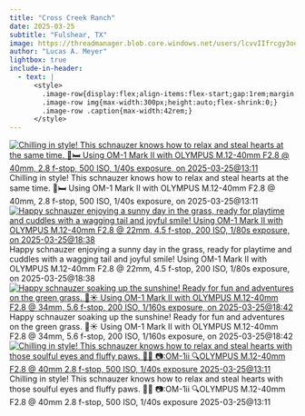 ```yaml
---
title: "Cross Creek Ranch"
date: 2025-03-25
subtitle: "Fulshear, TX"
image: https://threadmanager.blob.core.windows.net/users/lcvvIIfrcgy3oo8NKhjkLYJDZvHJKG0Nj3gerYEDsgQ/themed_folders/photography/2025_03_25_Fulshear/81bf1c44-4bdf-5730-ad54-cb4497526b7d_thumb.jpg
author: "Lucas A. Meyer"
lightbox: true
include-in-header:
  - text: |
      <style>
        .image-row{display:flex;align-items:flex-start;gap:1rem;margin:1rem 0;}
        .image-row img{max-width:300px;height:auto;flex-shrink:0;}
        .image-row .caption{max-width:42rem;}
      </style>
---
```



::: {.image-row}
[![Chilling in style! This schnauzer knows how to relax and steal hearts at the same time. 🐾🛏️ Using OM-1 Mark II with OLYMPUS M.12-40mm F2.8 @ 40mm, 2.8 f-stop, 500 ISO, 1/40s exposure, on 2025-03-25@13:11](https://threadmanager.blob.core.windows.net/users/lcvvIIfrcgy3oo8NKhjkLYJDZvHJKG0Nj3gerYEDsgQ/themed_folders/photography/2025_03_25_Fulshear/a685e246-e160-5d1a-a2a0-d0ee5bbf7e84_thumb.jpg){.lightbox title="Chilling in style! This schnauzer knows how to relax and steal hearts at the same time. 🐾🛏️ Using OM-1 Mark II with OLYMPUS M.12-40mm F2.8 @ 40mm, 2.8 f-stop, 500 ISO, 1/40s exposure, on 2025-03-25@13:11" alt="Chilling in style! This schnauzer knows how to relax and steal hearts at the same time. 🐾🛏️ Using OM-1 Mark II with OLYMPUS M.12-40mm F2.8 @ 40mm, 2.8 f-stop, 500 ISO, 1/40s exposure, on 2025-03-25@13:11"}](https://threadmanager.blob.core.windows.net/users/lcvvIIfrcgy3oo8NKhjkLYJDZvHJKG0Nj3gerYEDsgQ/themed_folders/photography/2025_03_25_Fulshear/a685e246-e160-5d1a-a2a0-d0ee5bbf7e84.jpg)
<div class="caption">Chilling in style! This schnauzer knows how to relax and steal hearts at the same time. 🐾🛏️ Using OM-1 Mark II with OLYMPUS M.12-40mm F2.8 @ 40mm, 2.8 f-stop, 500 ISO, 1/40s exposure, on 2025-03-25@13:11</div>
:::


::: {.image-row}
[![Happy schnauzer enjoying a sunny day in the grass, ready for playtime and cuddles with a wagging tail and joyful smile! Using OM-1 Mark II with OLYMPUS M.12-40mm F2.8 @ 22mm, 4.5 f-stop, 200 ISO, 1/80s exposure, on 2025-03-25@18:38](https://threadmanager.blob.core.windows.net/users/lcvvIIfrcgy3oo8NKhjkLYJDZvHJKG0Nj3gerYEDsgQ/themed_folders/photography/2025_03_25_Fulshear/8ce2c833-dcd9-5cc1-9dd8-a5bfba6590f4_thumb.jpg){.lightbox title="Happy schnauzer enjoying a sunny day in the grass, ready for playtime and cuddles with a wagging tail and joyful smile! Using OM-1 Mark II with OLYMPUS M.12-40mm F2.8 @ 22mm, 4.5 f-stop, 200 ISO, 1/80s exposure, on 2025-03-25@18:38" alt="Happy schnauzer enjoying a sunny day in the grass, ready for playtime and cuddles with a wagging tail and joyful smile! Using OM-1 Mark II with OLYMPUS M.12-40mm F2.8 @ 22mm, 4.5 f-stop, 200 ISO, 1/80s exposure, on 2025-03-25@18:38"}](https://threadmanager.blob.core.windows.net/users/lcvvIIfrcgy3oo8NKhjkLYJDZvHJKG0Nj3gerYEDsgQ/themed_folders/photography/2025_03_25_Fulshear/8ce2c833-dcd9-5cc1-9dd8-a5bfba6590f4.jpg)
<div class="caption">Happy schnauzer enjoying a sunny day in the grass, ready for playtime and cuddles with a wagging tail and joyful smile! Using OM-1 Mark II with OLYMPUS M.12-40mm F2.8 @ 22mm, 4.5 f-stop, 200 ISO, 1/80s exposure, on 2025-03-25@18:38</div>
:::


::: {.image-row}
[![Happy schnauzer soaking up the sunshine! Ready for fun and adventures on the green grass. 🐶☀️ Using OM-1 Mark II with OLYMPUS M.12-40mm F2.8 @ 34mm, 5.6 f-stop, 200 ISO, 1/160s exposure, on 2025-03-25@18:42](https://threadmanager.blob.core.windows.net/users/lcvvIIfrcgy3oo8NKhjkLYJDZvHJKG0Nj3gerYEDsgQ/themed_folders/photography/2025_03_25_Fulshear/81bf1c44-4bdf-5730-ad54-cb4497526b7d_thumb.jpg){.lightbox title="Happy schnauzer soaking up the sunshine! Ready for fun and adventures on the green grass. 🐶☀️ Using OM-1 Mark II with OLYMPUS M.12-40mm F2.8 @ 34mm, 5.6 f-stop, 200 ISO, 1/160s exposure, on 2025-03-25@18:42" alt="Happy schnauzer soaking up the sunshine! Ready for fun and adventures on the green grass. 🐶☀️ Using OM-1 Mark II with OLYMPUS M.12-40mm F2.8 @ 34mm, 5.6 f-stop, 200 ISO, 1/160s exposure, on 2025-03-25@18:42"}](https://threadmanager.blob.core.windows.net/users/lcvvIIfrcgy3oo8NKhjkLYJDZvHJKG0Nj3gerYEDsgQ/themed_folders/photography/2025_03_25_Fulshear/81bf1c44-4bdf-5730-ad54-cb4497526b7d.jpg)
<div class="caption">Happy schnauzer soaking up the sunshine! Ready for fun and adventures on the green grass. 🐶☀️ Using OM-1 Mark II with OLYMPUS M.12-40mm F2.8 @ 34mm, 5.6 f-stop, 200 ISO, 1/160s exposure, on 2025-03-25@18:42</div>
:::


::: {.image-row}
[![Chilling in style! This schnauzer knows how to relax and steal hearts with those soulful eyes and fluffy paws. 🐾💙 📷:OM-1ii 🔍OLYMPUS M.12-40mm F2.8 @ 40mm 2.8 f-stop, 500 ISO, 1/40s exposure 2025-03-25@13:11](https://threadmanager.blob.core.windows.net/users/lcvvIIfrcgy3oo8NKhjkLYJDZvHJKG0Nj3gerYEDsgQ/themed_folders/photography/2025_03_25_Fulshear/a35a1cff-8cc4-5320-9fe3-fe07df776d58_thumb.jpg){.lightbox title="Chilling in style! This schnauzer knows how to relax and steal hearts with those soulful eyes and fluffy paws. 🐾💙 📷:OM-1ii 🔍OLYMPUS M.12-40mm F2.8 @ 40mm 2.8 f-stop, 500 ISO, 1/40s exposure 2025-03-25@13:11" alt="Chilling in style! This schnauzer knows how to relax and steal hearts with those soulful eyes and fluffy paws. 🐾💙 📷:OM-1ii 🔍OLYMPUS M.12-40mm F2.8 @ 40mm 2.8 f-stop, 500 ISO, 1/40s exposure 2025-03-25@13:11"}](https://threadmanager.blob.core.windows.net/users/lcvvIIfrcgy3oo8NKhjkLYJDZvHJKG0Nj3gerYEDsgQ/themed_folders/photography/2025_03_25_Fulshear/a35a1cff-8cc4-5320-9fe3-fe07df776d58.jpg)
<div class="caption">Chilling in style! This schnauzer knows how to relax and steal hearts with those soulful eyes and fluffy paws. 🐾💙 📷:OM-1ii 🔍OLYMPUS M.12-40mm F2.8 @ 40mm 2.8 f-stop, 500 ISO, 1/40s exposure 2025-03-25@13:11</div>
:::

